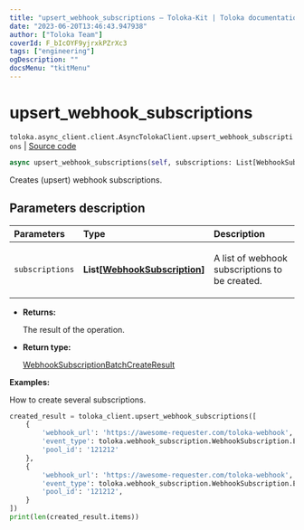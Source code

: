 ```yaml
---
title: "upsert_webhook_subscriptions — Toloka-Kit | Toloka documentation"
date: "2023-06-20T13:46:43.947938"
author: ["Toloka Team"]
coverId: F_bIcOYF9yjrxkPZrXc3
tags: ["engineering"]
ogDescription: ""
docsMenu: "tkitMenu"
---
```


# upsert_webhook_subscriptions

`toloka.async_client.client.AsyncTolokaClient.upsert_webhook_subscriptions` | [Source code](https://github.com/Toloka/toloka-kit/blob/v1.2.0/src/async_client/client.py#L0)

```python
async upsert_webhook_subscriptions(self, subscriptions: List[WebhookSubscription])
```

Creates (upsert) webhook subscriptions.

## Parameters description

| Parameters | Type | Description |
| :----------| :----| :-----------|
`subscriptions`|**List\[[WebhookSubscription](/docs/toloka-kit/reference/toloka.client.webhook_subscription.WebhookSubscription)\]**|<p>A list of webhook subscriptions to be created.</p>

* **Returns:**

  The result of the operation.

* **Return type:**

  [WebhookSubscriptionBatchCreateResult](/docs/toloka-kit/reference/toloka.client.batch_create_results.WebhookSubscriptionBatchCreateResult)

**Examples:**

How to create several subscriptions.

```python
created_result = toloka_client.upsert_webhook_subscriptions([
    {
        'webhook_url': 'https://awesome-requester.com/toloka-webhook',
        'event_type': toloka.webhook_subscription.WebhookSubscription.EventType.ASSIGNMENT_CREATED,
        'pool_id': '121212'
    },
    {
        'webhook_url': 'https://awesome-requester.com/toloka-webhook',
        'event_type': toloka.webhook_subscription.WebhookSubscription.EventType.POOL_CLOSED,
        'pool_id': '121212',
    }
])
print(len(created_result.items))
```